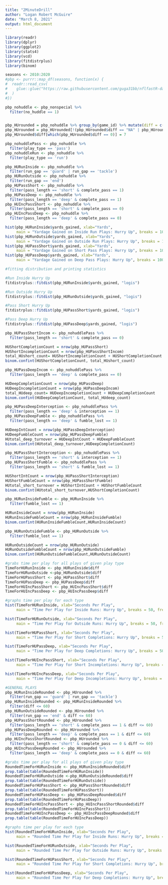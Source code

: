 ---
title: "2MinuteDrill"
author: "Logan Robert McGuire"
date: "March 8, 2021"
output: html_document
---

```{r}
library(readr)
library(dplyr)
library(ggplot2)
library(stats4)
library(vcd)
library(fitdistrplus)
library(binom)

seasons <- 2010:2020
#pbp <- purrr::map_df(seasons, function(x) {
#  readr::read_csv(
#    glue::glue("https://raw.githubusercontent.com/guga31bb/nflfastR-data/master/data/play_by_play_{x}.csv.gz")
#  )
#})


```


```{r}
pbp_nohuddle <- pbp_nonspecial %>%
  filter(no_huddle == 1)


pbp_HUrounded = pbp_nohuddle %>% group_by(game_id) %>% mutate(diff = c(NA,(ceiling((diff(quarter_seconds_remaining)/7)))*7))
pbp_HUrounded = pbp_HUrounded[!(pbp_HUrounded$diff == "NA" | pbp_HUrounded$diff < 0), ]
pbp_HUrounded$diff[which(pbp_HUrounded$diff == 0)] = 7

pbp_nohuddlePass <- pbp_nohuddle %>%
  filter(play_type == 'pass')
pbp_nohuddleRun <- pbp_nohuddle %>%
  filter(play_type == 'run')

pbp_HURunInside <- pbp_nohuddle %>%
  filter(run_gap == 'guard' | run_gap == 'tackle')
pbp_HURunOutside <- pbp_nohuddle %>%
  filter(run_gap == 'end')
pbp_HUPassShort <- pbp_nohuddle %>%
  filter(pass_length == 'short' & complete_pass == 1)
pbp_HUPassDeep <- pbp_nohuddle %>%
  filter(pass_length == 'deep' & complete_pass == 1)
pbp_HUIncPassShort <- pbp_nohuddle %>%
  filter(pass_length == 'short' & complete_pass == 0)
pbp_HUIncPassDeep <- pbp_nohuddle %>%
  filter(pass_length == 'deep' & complete_pass == 0)

hist(pbp_HURunInside$yards_gained, xlab="Yards", 
     main = "Yardage Gained on Inside Run Plays: Hurry Up", breaks = 100, freq = FALSE, xlim = c(0,100))
hist(pbp_HURunOutside$yards_gained, xlab="Yards", 
     main = "Yardage Gained on Outside Run Plays: Hurry Up", breaks = 100, freq = FALSE, xlim = c(0,100))
hist(pbp_HUPassShort$yards_gained, xlab="Yards", 
     main = "Yardage Gained on Short Pass Plays: Hurry Up", breaks = 100, freq = FALSE, xlim = c(0,100))
hist(pbp_HUPassDeep$yards_gained, xlab="Yards", 
     main = "Yardage Gained on Deep Pass Plays: Hurry Up", breaks = 100, freq = FALSE, xlim = c(0,100))
```

```{r}
#fitting distribution and printing statistics

#Run Inside Hurry Up
fitdistrplus::fitdist(pbp_HURunInside$yards_gained, "logis")

#Run Outside Hurry Up
fitdistrplus::fitdist(pbp_HURunOutside$yards_gained, "logis")

#Pass Short Hurry Up
fitdistrplus::fitdist(pbp_HUPassShort$yards_gained, "logis")

#Pass Deep Hurry Up
fitdistrplus::fitdist(pbp_HUPassDeep$yards_gained, "logis")
```


```{r}
pbp_HUPassShortIncom <- pbp_nohuddlePass %>%
  filter(pass_length == 'short' & complete_pass == 0)

HUShortCompletionCount = nrow(pbp_HUPassShort)
HUShortIncompletionCount = nrow(pbp_HUPassShortIncom)
total_HUshort_count= HUShortIncompletionCount + HUShortCompletionCount
binom.confint(HUShortCompletionCount, total_HUshort_count)
```

```{r}
pbp_HUPassDeepIncom <- pbp_nohuddlePass %>%
  filter(pass_length == 'deep' & complete_pass == 0)

HUDeepCompletionCount = nrow(pbp_HUPassDeep)
HUDeepIncompletionCount = nrow(pbp_HUPassDeepIncom)
total_HUdeep_count= HUDeepIncompletionCount + HUDeepCompletionCount
binom.confint(HUDeepCompletionCount, total_HUdeep_count)
```

```{r}
pbp_HUPassDeepInterception <- pbp_nohuddlePass %>%
  filter(pass_length == 'deep' & interception == 1)
pbp_HUPassDeepFumble <- pbp_nohuddlePass %>%
  filter(pass_length == 'deep' & fumble_lost == 1)

HUDeepIntCount = nrow(pbp_HUPassDeepInterception)
HUDeepFumbleCount = nrow(pbp_HUPassDeepFumble)
HUtotal_deep_turnover = HUDeepIntCount + HUDeepFumbleCount
binom.confint(HUtotal_deep_turnover,HUDeepCompletionCount)
```

```{r}
pbp_HUPassShortInterception <- pbp_nohuddlePass %>%
  filter(pass_length == 'short' & interception == 1)
pbp_HUPassShortFumble <- pbp_nohuddlePass %>%
  filter(pass_length == 'short' & fumble_lost == 1)

HUShortIntCount = nrow(pbp_HUPassShortInterception)
HUShortFumbleCount = nrow(pbp_HUPassShortFumble)
HUtotal_short_turnover = HUShortIntCount + HUShortFumbleCount
binom.confint(HUtotal_short_turnover,HUShortCompletionCount)
```


```{r}
pbp_HURunInsideFumble <- pbp_HURunInside %>%
  filter(fumble_lost == 1)

HURunInsideCount = nrow(pbp_HURunInside)
HURunInsideFumbleCount = nrow(pbp_HURunInsideFumble)
binom.confint(HURunInsideFumbleCount,HURunInsideCount)
```


```{r}
pbp_HURunOutsideFumble <- pbp_HURunOutside %>%
  filter(fumble_lost == 1)

HURunOutsideCount = nrow(pbp_HURunOutside)
HURunOutsideFumbleCount = nrow(pbp_HURunOutsideFumble)
binom.confint(HURunOutsideFumbleCount,HURunOutsideCount)
```


```{r}
#grabs time per play for all plays of given play type
TimeForHURunInside <- pbp_HURunInside$diff
TimeForHURunOutside <-pbp_HURunOutside$diff
TimeForHUPassShort <- pbp_HUPassShort$diff
TimeForHUPassDeep <- pbp_HUPassDeep$diff
TimeForHUIncPassShort <- pbp_HUIncPassShort$diff
TimeForHUIncPassDeep <- pbp_HUIncPassDeep$diff

#graphs time per play for each type
hist(TimeForHURunInside, xlab="Seconds Per Play", 
     main = "Time Per Play for Inside Runs: Hurry Up", breaks = 50, freq = FALSE, xlim = c(0,60))

hist(TimeForHURunOutside, xlab="Seconds Per Play", 
     main = "Time Per Play for Outside Runs: Hurry Up", breaks = 50, freq = FALSE, xlim = c(0,60))

hist(TimeForHUPassShort, xlab="Seconds Per Play", 
     main = "Time Per Play for Short Completions: Hurry Up", breaks = 50, freq = FALSE, xlim = c(0,60))

hist(TimeForHUPassDeep, xlab="Seconds Per Play", 
     main = "Time Per Play for Deep Completions: Hurry Up", breaks = 50, freq = FALSE, xlim = c(0,60))

hist(TimeForHUIncPassShort, xlab="Seconds Per Play", 
     main = "Time Per Play for Short Incompletions: Hurry Up", breaks = 50, freq = FALSE, xlim = c(0,60))

hist(TimeForHUIncPassDeep, xlab="Seconds Per Play", 
     main = "Time Per Play for Deep Incompletions: Hurry Up", breaks = 50, freq = FALSE, xlim = c(0,60))
```


```{r}
#GENERAL PLAYS
pbp_HURunInsideRounded <- pbp_HUrounded %>%
  filter(run_gap == 'guard' | run_gap == 'tackle')
pbp_HURunInsideRounded <- pbp_HURunInsideRounded %>%
  filter(diff <= 60)
pbp_HURunOutsideRounded <- pbp_HUrounded %>%
  filter(run_gap == 'end' & diff <= 60)
pbp_HUPassShortRounded <- pbp_HUrounded %>%
  filter(pass_length == 'short' & complete_pass == 1 & diff <= 60)
pbp_HUPassDeepRounded <- pbp_HUrounded %>%
  filter(pass_length == 'deep' & complete_pass == 1 & diff <= 60)
pbp_HUIncPassShortRounded <- pbp_HUrounded %>%
  filter(pass_length == 'short' & complete_pass == 0 & diff <= 60)
pbp_HUIncPassDeepRounded <- pbp_HUrounded %>%
  filter(pass_length == 'deep' & complete_pass == 0 & diff <= 60)

#grabs time per play for all plays of given play type
RoundedTimeForHURunInside <- pbp_HURunInsideRounded$diff
prop.table(table(RoundedTimeForHURunInside))
RoundedTimeForHURunOutside <-pbp_HURunOutsideRounded$diff
prop.table(table(RoundedTimeForHURunOutside))
RoundedTimeForHUPassShort <- pbp_HUPassShortRounded$diff
prop.table(table(RoundedTimeForHUPassShort))
RoundedTimeForHUPassDeep <- pbp_HUPassDeepRounded$diff
prop.table(table(RoundedTimeForHUPassDeep))
RoundedTimeForHUIncPassShort <- pbp_HUIncPassShortRounded$diff
prop.table(table(RoundedTimeForHUIncPassShort))
RoundedTimeForHUIncPassDeep <- pbp_HUIncPassDeepRounded$diff
prop.table(table(RoundedTimeForHUIncPassDeep))

#graphs time per play for each type
hist(RoundedTimeForHURunInside, xlab="Seconds Per Play", 
     main = "Rounded Time Per Play for Inside Runs: Hurry Up", breaks = 50, freq = FALSE, xlim = c(0,60))

hist(RoundedTimeForHURunOutside, xlab="Seconds Per Play", 
     main = "Rounded Time Per Play for Outside Runs: Hurry Up", breaks = 50, freq = FALSE, xlim = c(0,60))

hist(RoundedTimeForHUPassShort, xlab="Seconds Per Play", 
     main = "Rounded Time Per Play for Short Completions: Hurry Up", breaks = 50, freq = FALSE, xlim = c(0,60))

hist(RoundedTimeForHUPassDeep, xlab="Seconds Per Play", 
     main = "Rounded Time Per Play for Deep Completions: Hurry Up", breaks = 50, freq = FALSE, xlim = c(0,60))
```

